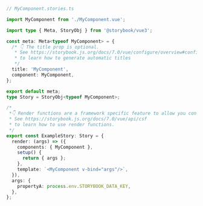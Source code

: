 ```ts
// MyComponent.stories.ts

import MyComponent from './MyComponent.vue';

import type { Meta, StoryObj } from '@storybook/vue3';

const meta: Meta<typeof MyComponent> = {
  /* 👇 The title prop is optional.
   * See https://storybook.js.org/docs/7.0/vue/configure/overview#configure-story-loading
   * to learn how to generate automatic titles
   */
  title: 'MyComponent',
  component: MyComponent,
};

export default meta;
type Story = StoryObj<typeof MyComponent>;

/*
 *👇 Render functions are a framework specific feature to allow you control on how the component renders.
 * See https://storybook.js.org/docs/7.0/vue/api/csf
 * to learn how to use render functions.
 */
export const ExampleStory: Story = {
  render: (args) => ({
    components: { MyComponent },
    setup() {
      return { args };
    },
    template: `<MyComponent v-bind="args"/>`,
  }),
  args: {
    propertyA: process.env.STORYBOOK_DATA_KEY,
  },
};
```
